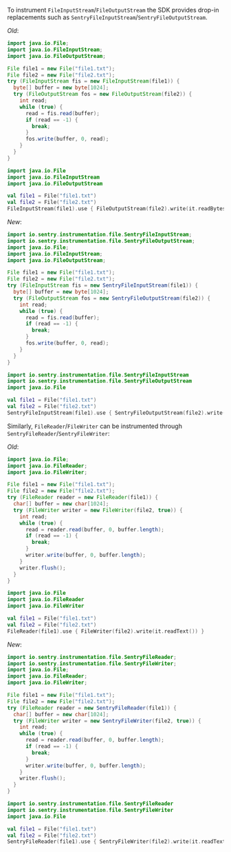 To instrument `FileInputStream`/`FileOutputStream` the SDK provides drop-in replacements such as `SentryFileInputStream`/`SentryFileOutputStream`.

_Old_:

```java
import java.io.File;
import java.io.FileInputStream;
import java.io.FileOutputStream;

File file1 = new File("file1.txt");
File file2 = new File("file2.txt");
try (FileInputStream fis = new FileInputStream(file1)) {
  byte[] buffer = new byte[1024];
  try (FileOutputStream fos = new FileOutputStream(file2)) {
    int read;
    while (true) {
      read = fis.read(buffer);
      if (read == -1) {
        break;
      }
      fos.write(buffer, 0, read);
    }
  }
}
```

```kotlin
import java.io.File
import java.io.FileInputStream
import java.io.FileOutputStream

val file1 = File("file1.txt")
val file2 = File("file2.txt")
FileInputStream(file1).use { FileOutputStream(file2).write(it.readBytes()) }
```

_New_:

```java
import io.sentry.instrumentation.file.SentryFileInputStream;
import io.sentry.instrumentation.file.SentryFileOutputStream;
import java.io.File;
import java.io.FileInputStream;
import java.io.FileOutputStream;

File file1 = new File("file1.txt");
File file2 = new File("file2.txt");
try (FileInputStream fis = new SentryFileInputStream(file1)) {
  byte[] buffer = new byte[1024];
  try (FileOutputStream fos = new SentryFileOutputStream(file2)) {
    int read;
    while (true) {
      read = fis.read(buffer);
      if (read == -1) {
        break;
      }
      fos.write(buffer, 0, read);
    }
  }
}
```

```kotlin
import io.sentry.instrumentation.file.SentryFileInputStream
import io.sentry.instrumentation.file.SentryFileOutputStream
import java.io.File

val file1 = File("file1.txt")
val file2 = File("file2.txt")
SentryFileInputStream(file1).use { SentryFileOutputStream(file2).write(it.readBytes()) }
```

Similarly, `FileReader`/`FileWriter` can be instrumented through `SentryFileReader`/`SentryFileWriter`:

_Old_:

```java
import java.io.File;
import java.io.FileReader;
import java.io.FileWriter;

File file1 = new File("file1.txt");
File file2 = new File("file2.txt");
try (FileReader reader = new FileReader(file1)) {
  char[] buffer = new char[1024];
  try (FileWriter writer = new FileWriter(file2, true)) {
    int read;
    while (true) {
      read = reader.read(buffer, 0, buffer.length);
      if (read == -1) {
        break;
      }
      writer.write(buffer, 0, buffer.length);
    }
    writer.flush();
  }
}
```

```kotlin
import java.io.File
import java.io.FileReader
import java.io.FileWriter

val file1 = File("file1.txt")
val file2 = File("file2.txt")
FileReader(file1).use { FileWriter(file2).write(it.readText()) }
```

_New_:

```java
import io.sentry.instrumentation.file.SentryFileReader;
import io.sentry.instrumentation.file.SentryFileWriter;
import java.io.File;
import java.io.FileReader;
import java.io.FileWriter;

File file1 = new File("file1.txt");
File file2 = new File("file2.txt");
try (FileReader reader = new SentryFileReader(file1)) {
  char[] buffer = new char[1024];
  try (FileWriter writer = new SentryFileWriter(file2, true)) {
    int read;
    while (true) {
      read = reader.read(buffer, 0, buffer.length);
      if (read == -1) {
        break;
      }
      writer.write(buffer, 0, buffer.length);
    }
    writer.flush();
  }
}
```

```kotlin
import io.sentry.instrumentation.file.SentryFileReader
import io.sentry.instrumentation.file.SentryFileWriter
import java.io.File

val file1 = File("file1.txt")
val file2 = File("file2.txt")
SentryFileReader(file1).use { SentryFileWriter(file2).write(it.readText()) }
```
